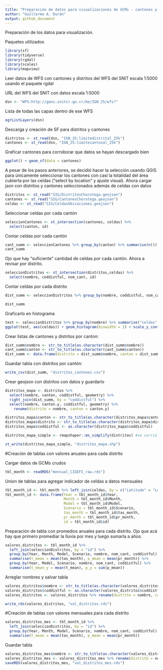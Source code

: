 ```yaml
---
title: "Preparación de datos para visualizaciones de GCMs - cantones y distritos"
author: "Guillermo A. Durán"
output: github_document
---
```

Preparación de los datos para visualización.

Paquetes utilizados
```r
library(sf)
library(tidyverse)
library(rgdal)
library(scales)
library(mapview)
```


Leer datos de WFS con cantones y distritos del WFS del SNIT escala 1:5000 usando el paquete rgdal

URL del WFS del SNIT con datos escala 1:5000

```r
dsn <- "WFS:http://geos.snitcr.go.cr/be/IGN_25/wfs?"
```

Lista de todas las capas dentro de ese WFS
```r
ogrListLayers(dsn)
```

Descarga y creación de SF para distritos y cantones
```r
distritos <- st_read(dsn, "IGN_25:limitedistrital_25k")
cantones <- st_read(dsn, "IGN_25:limitecantonal_25k")
```

Graficar cantones para corroborar que datos se hayan descargado bien
```r
ggplot() + geom_sf(data = cantones)
```

A pesar de los pasos anteriores, se decidió hacer la selección usando QGIS para únicamente seleccionar los cantones con casi la totalidad del área cubierta por las celdas ("select by location" y ajuste visual). 
Ahora cargar json con distritos y cantones seleccionados además de celdas con datos
```r

distritos <- st_read("SIG/DistritosChorotega.geojson")
cantones <- st_read("SIG/CantonesChorotega.geojson")
celdas <- st_read("SIG/CeldasUbicaciones.geojson")
```

Seleccionar celdas por cada cantón
```r
seleccionCantones <- st_intersection(cantones, celdas) %>% 
  select(canton, id)
```

Contar celdas por cada cantón
```r
cant_summ <- seleccionCantones %>% group_by(canton) %>% summarise(n())
cant_summ
```

Ojo que hay "suficiente" cantidad de celdas por cada cantón. Ahora a revisar por distrito.
```r
seleccionDistritos <- st_intersection(distritos,celdas) %>% 
  select(nombre, coddistful, nom_cant, id)
```

Contar celdas por cada distrito
```r
dist_summ <- seleccionDistritos %>% group_by(nombre, coddistful, nom_cant) %>% summarise("celdas" = n()) %>% arrange(nombre) %>% select(nombre, coddistful, nom_cant, celdas)

dist_summ
```

Graficarlo en histograma
```r
test <- seleccionDistritos %>% group_by(nombre) %>% summarise("celdas" = n())
ggplot(test, aes(celdas)) + geom_histogram(binwidth = 1) + scale_y_continuous(breaks= pretty_breaks())
```

Crear listas de cantones y distritos por canton:
```r
dist_summ$nombre <- str_to_title(as.character(dist_summ$nombre))
cant_summ$canton <- str_to_title(as.character(cant_summ$canton))
dist_summ <- data.frame(distrito = dist_summ$nombre, canton = dist_summ$nom_cant, coddistful = dist_summ$coddistful)
```

Guardar tabla con distritos por cantón:
```r
write_csv(dist_summ, "distritos_cantones.csv")
```

Crear geojson con distritos con datos y guardarlo
```r
distritos_mapa <- distritos %>% 
  select(nombre, canton, coddistful, geometry) %>% 
  right_join(dist_summ, by = "coddistful") %>% 
  select(nombre, canton.y, coddistful, geometry) %>% 
    rename(distrito = nombre, canton = canton.y)

distritos_mapa$canton <- str_to_title(as.character(distritos_mapa$canton))
distritos_mapa$distrito <- str_to_title(as.character(distritos_mapa$distrito))
distritos_mapa$coddistful <- as.character(distritos_mapa$coddistful)

distritos_mapa_simple <- rmapshaper::ms_simplify(distritos) #se corrió dos veces

st_write(distritos_mapa_simple, "distritos_mapa.shp")
```


#Creación de tablas con valores anuales para cada distrito

Cargar datos de GCMs crudos
```r
tbl_month <- readRDS("mensual_CIGEFI_raw.rds")
```

Union de tablas para agregar indicador de celdas a datos mensuales
```r
tbl_month_id <- tbl_month %>% left_join(celdas, by = c("Latitude" = "Lon", "Longitude" = "Lat")) #ojo que la Lat y Lon de los datos originales están invertidos y siguen invertidos
tbl_month_id <- data.frame(Year = tbl_month_id$Year, 
                           Month = tbl_month_id$Month, 
                           Model = tbl_month_id$Model, 
                           Scenario = tbl_month_id$Scenario, 
                           tas_month = tbl_month_id$tas_month,
                           pr_month = tbl_month_id$pr_month, 
                           id = tbl_month_id$id)
```


Preparación de tabla con promedios anuales para cada distrito. 
Ojo que acá hay que primero promediar la lluvia por mes y luego sumarla a años.
```r
valores_distritos <- tbl_month_id %>% 
  left_join(seleccionDistritos, by = "id") %>% 
  group_by(Year, Month, Model, Scenario, nombre, nom_cant, coddistful) %>% 
  summarise(t_mean = mean(tas_month), p_mean = mean(pr_month)) %>% 
  group_by(Year, Model, Scenario, nombre, nom_cant, coddistful) %>% 
  summarise(t_mean_y = mean(t_mean), p_y = sum(p_mean))
```

Arreglar nombres y salvar tabla
```r
valores_distritos$nombre <- str_to_title(as.character(valores_distritos$nombre))
valores_distritos$coddistful <- as.character(valores_distritos$coddistful)
valores_distritos <- valores_distritos %>% rename(distrito = nombre, canton = nom_cant)

write_rds(valores_distritos, "val_distritos.rds")
```

#Creación de tablas con valores mensuales para cada distrito

```r
valores_distritos_mes <- tbl_month_id %>% 
  left_join(seleccionDistritos, by = "id") %>% 
  group_by(Year, Month, Model, Scenario, nombre, nom_cant, coddistful) %>% 
  summarise(t_mean = mean(tas_month), p_mean = mean(pr_month))
```

Guardar tabla
```r
valores_distritos_mes$nombre <- str_to_title(as.character(valores_distritos_mes$nombre))
valores_distritos_mes <- valores_distritos_mes %>% rename(distrito = nombre, canton = nom_cant)
saveRDS(valores_distritos_mes, "val_distritos_mes.rds")
```

